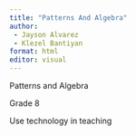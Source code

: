 ```yaml
---
title: "Patterns And Algebra"
author: 
 - Jayson Alvarez 
 - Klezel Bantiyan
format: html
editor: visual
---
```


Patterns and Algebra

Grade 8

Use technology in teaching
